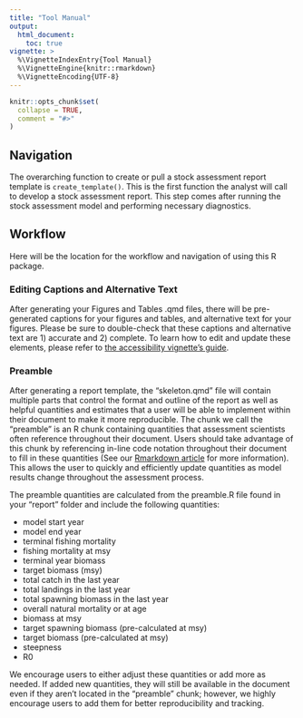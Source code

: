 ```yaml
---
title: "Tool Manual"
output:
  html_document:
    toc: true
vignette: >
  %\VignetteIndexEntry{Tool Manual}
  %\VignetteEngine{knitr::rmarkdown}
  %\VignetteEncoding{UTF-8}
---
```


```r
knitr::opts_chunk$set(
  collapse = TRUE,
  comment = "#>"
)
```

## Navigation

The overarching function to create or pull a stock assessment report template is `create_template()`. This is the first function the analyst will call to develop a stock assessment report. This step comes after running the stock assessment model and performing necessary diagnostics.

## Workflow

Here will be the location for the workflow and navigation of using this R package.

### Editing Captions and Alternative Text

After generating your Figures and Tables .qmd files, there will be pre-generated captions for your figures and tables, and alternative text for your figures. Please be sure to double-check that these captions and alternative text are 1) accurate and 2) complete. To learn how to edit and update these elements, please refer to [the accessibility vignette's guide ](https://nmfs-ost.github.io/asar/articles/accessibility_guide.html#how-to-edit-your-reports-alt-text-and-captions).

### Preamble

After generating a report template, the "skeleton.qmd" file will contain multiple parts that control the format and outline of the report as well as helpful quantities and estimates that a user will be able to implement within their document to make it more reproducible. The chunk we call the "preamble" is an R chunk containing quantities that assessment scientists often reference throughout their document. Users should take advantage of this chunk by referencing in-line code notation throughout their document to fill in these quantities (See our [Rmarkdown article](https://nmfs-ost.github.io/asar/articles/markdown_notation.html#sec-codechunk) for more information). This allows the user to quickly and efficiently update quantities as model results change throughout the assessment process.

The preamble quantities are calculated from the preamble.R file found in your "report" folder and include the following quantities:

- model start year
- model end year
- terminal fishing mortality
- fishing mortality at msy
- terminal year biomass
- target biomass (msy)
- total catch in the last year
- total landings in the last year
- total spawning biomass in the last year
- overall natural mortality or at age
- biomass at msy
- target spawning biomass (pre-calculated at msy)
- target biomass (pre-calculated at msy)
- steepness
- R0

We encourage users to either adjust these quantities or add more as needed. If added new quantities, they will still be available in the document even if they aren't located in the "preamble" chunk; however, we highly encourage users to add them for better reproducibility and tracking.


